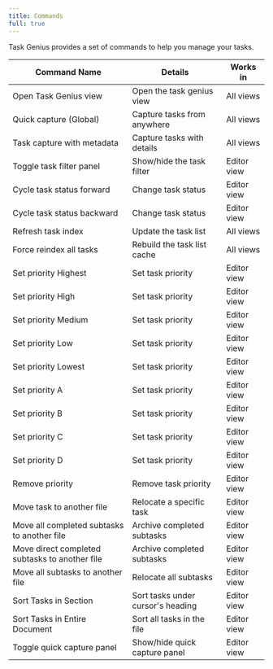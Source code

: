 ```yaml
---
title: Commands
full: true
---
```


Task Genius provides a set of commands to help you manage your tasks.

| Command Name                                   | Details                           | Works in    |
| ---------------------------------------------- | --------------------------------- | ----------- |
| Open Task Genius view                          | Open the task genius view         | All views   |
| Quick capture (Global)                         | Capture tasks from anywhere       | All views   |
| Task capture with metadata                     | Capture tasks with details        | All views   |
| Toggle task filter panel                       | Show/hide the task filter         | Editor view |
| Cycle task status forward                      | Change task status                | Editor view |
| Cycle task status backward                     | Change task status                | Editor view |
| Refresh task index                             | Update the task list              | All views   |
| Force reindex all tasks                        | Rebuild the task list cache       | All views   |
| Set priority Highest                           | Set task priority                 | Editor view |
| Set priority High                              | Set task priority                 | Editor view |
| Set priority Medium                            | Set task priority                 | Editor view |
| Set priority Low                               | Set task priority                 | Editor view |
| Set priority Lowest                            | Set task priority                 | Editor view |
| Set priority A                                 | Set task priority                 | Editor view |
| Set priority B                                 | Set task priority                 | Editor view |
| Set priority C                                 | Set task priority                 | Editor view |
| Set priority D                                 | Set task priority                 | Editor view |
| Remove priority                                | Remove task priority              | Editor view |
| Move task to another file                      | Relocate a specific task          | Editor view |
| Move all completed subtasks to another file    | Archive completed subtasks        | Editor view |
| Move direct completed subtasks to another file | Archive completed subtasks        | Editor view |
| Move all subtasks to another file              | Relocate all subtasks             | Editor view |
| Sort Tasks in Section                          | Sort tasks under cursor's heading | Editor view |
| Sort Tasks in Entire Document                  | Sort all tasks in the file        | Editor view |
| Toggle quick capture panel                     | Show/hide quick capture panel     | Editor view |
